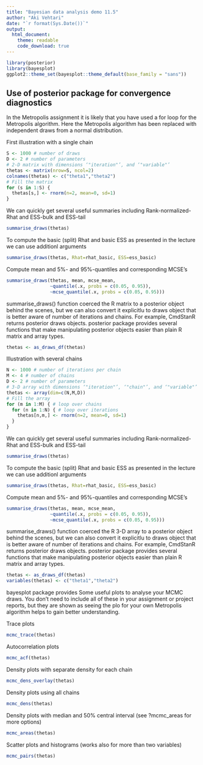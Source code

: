 ```yaml
---
title: "Bayesian data analysis demo 11.5"
author: "Aki Vehtari"
date: "`r format(Sys.Date())`"
output:
  html_document:
    theme: readable
    code_download: true
---
```


```r
library(posterior)
library(bayesplot)
ggplot2::theme_set(bayesplot::theme_default(base_family = "sans"))
```

## Use of posterior package for convergence diagnostics

In the Metropolis assignment it is likely that you have used a for
loop for the Metropolis algorithm. Here the Metropolis algorithm
has been replaced with independent draws from a normal
distribution.

First illustration with a single chain

```r
S <- 1000 # number of draws
D <- 2 # number of parameters
# 2-D matrix with dimensions ‘"iteration"’, and ‘"variable"’
thetas <- matrix(nrow=S, ncol=2)
colnames(thetas) <- c("theta1","theta2")
# Fill the matrix
for (s in 1:S) {
  thetas[s,] <- rnorm(n=2, mean=0, sd=1)
}
```

We can quickly get several useful summaries including
Rank-normalized-Rhat and ESS-bulk and ESS-tail

```r
summarise_draws(thetas)
```

To compute the basic (split) Rhat and basic ESS as presented in the
lecture we can use additionl arguments

```r
summarise_draws(thetas, Rhat=rhat_basic, ESS=ess_basic)
```

Compute mean and 5%- and 95%-quantiles and corresponding MCSE's

```r
summarise_draws(thetas, mean, mcse_mean,
                ~quantile(.x, probs = c(0.05, 0.95)),
                ~mcse_quantile(.x, probs = c(0.05, 0.95)))
```

summarise_draws() function coerced the R matrix to a posterior
object behind the scenes, but we can also convert it explicitlu to
draws object that is better aware of number of iterations and
chains. For example, CmdStanR returns posterior draws objects.
posterior package provides several functions that make manipulating
posterior objects easier than plain R matrix and array types.

```r
thetas <- as_draws_df(thetas)
```

Illustration with several chains

```r
N <- 1000 # number of iterations per chain
M <- 4 # number of chains
D <- 2 # number of parameters
# 3-D array with dimensions ‘"iteration"’, ‘"chain"’, and ‘"variable"’
thetas <- array(dim=c(N,M,D))
# Fill the array
for (m in 1:M) { # loop over chains
  for (n in 1:N) { # loop over iterations
    thetas[n,m,] <- rnorm(n=2, mean=0, sd=1)
  }
}
```

We can quickly get several useful summaries including
Rank-normalized-Rhat and ESS-bulk and ESS-tail

```r
summarise_draws(thetas)
```

To compute the basic (split) Rhat and basic ESS as presented in the
lecture we can use additionl arguments

```r
summarise_draws(thetas, Rhat=rhat_basic, ESS=ess_basic)
```

Compute mean and 5%- and 95%-quantiles and corresponding MCSE's

```r
summarise_draws(thetas, mean, mcse_mean,
                ~quantile(.x, probs = c(0.05, 0.95)),
                ~mcse_quantile(.x, probs = c(0.05, 0.95)))
```

summarise_draws() function coerced the R 3-D array to a posterior
object behind the scenes, but we can also convert it explicitlu to
draws object that is better aware of number of iterations and
chains. For example, CmdStanR returns posterior draws objects.
posterior package provides several functions that make manipulating
posterior objects easier than plain R matrix and array types.

```r
thetas <- as_draws_df(thetas)
variables(thetas) <- c("theta1","theta2")
```

bayesplot package provides Some useful plots to analyse your MCMC
draws.  You don't need to include all of these in your assignment
or project reports, but they are shown as seeing the plo for your
own Metropolis algorithm helps to gain better understanding.

Trace plots


```r
mcmc_trace(thetas)
```


Autocorrelation plots


```r
mcmc_acf(thetas)
```


Density plots with separate density for each chain


```r
mcmc_dens_overlay(thetas)
```


Density plots using all chains


```r
mcmc_dens(thetas)
```


Density plots with median and 50% central interval (see ?mcmc_areas
for more options)


```r
mcmc_areas(thetas)
```


Scatter plots and histograms (works also for more than two variables)


```r
mcmc_pairs(thetas)
```

